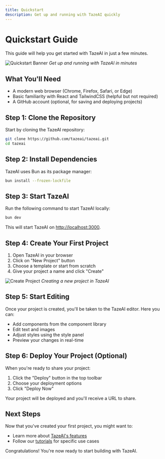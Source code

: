 ```yaml
---
title: Quickstart
description: Get up and running with TazeAI quickly
---
```


# Quickstart Guide

This guide will help you get started with TazeAI in just a few minutes.

![Quickstart Banner](/images/quickstart-banner.png)
*Get up and running with TazeAI in minutes*

## What You'll Need

- A modern web browser (Chrome, Firefox, Safari, or Edge)
- Basic familiarity with React and TailwindCSS (helpful but not required)
- A GitHub account (optional, for saving and deploying projects)

## Step 1: Clone the Repository

Start by cloning the TazeAI repository:

```bash
git clone https://github.com/tazeai/tazeai.git
cd tazeai
```

## Step 2: Install Dependencies

TazeAI uses Bun as its package manager:

```bash
bun install --frozen-lockfile
```

## Step 3: Start TazeAI

Run the following command to start TazeAI locally:

```bash
bun dev
```

This will start TazeAI on [http://localhost:3000](http://localhost:3000).

## Step 4: Create Your First Project

1. Open TazeAI in your browser
2. Click on "New Project" button
3. Choose a template or start from scratch
4. Give your project a name and click "Create"

![Create Project](/images/create-project.png)
*Creating a new project in TazeAI*

## Step 5: Start Editing

Once your project is created, you'll be taken to the TazeAI editor. Here you can:

- Add components from the component library
- Edit text and images
- Adjust styles using the style panel
- Preview your changes in real-time

## Step 6: Deploy Your Project (Optional)

When you're ready to share your project:

1. Click the "Deploy" button in the top toolbar
2. Choose your deployment options
3. Click "Deploy Now"

Your project will be deployed and you'll receive a URL to share.

## Next Steps

Now that you've created your first project, you might want to:

- Learn more about [TazeAI's features](/docs/features)
- Follow our [tutorials](/docs/tutorials) for specific use cases

Congratulations! You're now ready to start building with TazeAI.
